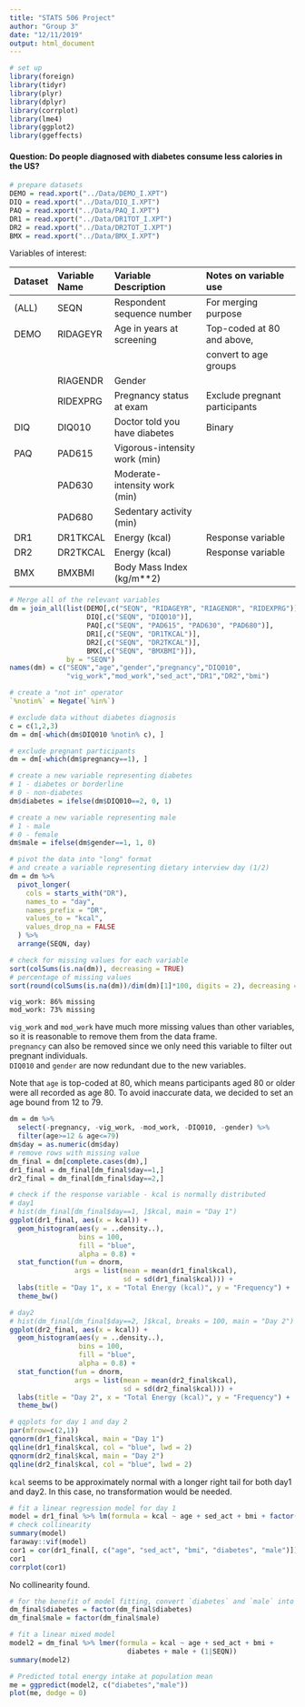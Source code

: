 ```yaml
---
title: "STATS 506 Project"
author: "Group 3"
date: "12/11/2019"
output: html_document
---
```


```r
# set up
library(foreign)
library(tidyr)
library(plyr)
library(dplyr)
library(corrplot)
library(lme4)
library(ggplot2)
library(ggeffects)
```
#### Question: Do people diagnosed with diabetes consume less calories in the US?
  
```r
# prepare datasets
DEMO = read.xport("../Data/DEMO_I.XPT")
DIQ = read.xport("../Data/DIQ_I.XPT")
PAQ = read.xport("../Data/PAQ_I.XPT")
DR1 = read.xport("../Data/DR1TOT_I.XPT")
DR2 = read.xport("../Data/DR2TOT_I.XPT")
BMX = read.xport("../Data/BMX_I.XPT")
```

Variables of interest:

| Dataset | Variable Name | Variable Description            | Notes on variable use            |
|:------- |:------------- |:------------------------------- |:-------------------------------- |
| (ALL)   | SEQN          | Respondent sequence number      | For merging purpose              |
| DEMO    | RIDAGEYR      | Age in years at screening       | Top-coded at 80 and above,       |
|         |               |                                 | convert to age groups            |
|         | RIAGENDR      | Gender                          |                                  |
|         | RIDEXPRG      | Pregnancy status at exam        | Exclude pregnant participants    |
| DIQ     | DIQ010        | Doctor told you have diabetes   | Binary                           |
| PAQ     | PAD615        | Vigorous-intensity work (min)   |                                  |
|         | PAD630        | Moderate-intensity work (min)   |                                  |
|         | PAD680        | Sedentary activity (min)        |                                  |
| DR1     | DR1TKCAL      | Energy (kcal)                   | Response variable                |
| DR2     | DR2TKCAL      | Energy (kcal)                   | Response variable                |
| BMX     | BMXBMI        | Body Mass Index (kg/m**2)       |                                  |

```r
# Merge all of the relevant variables
dm = join_all(list(DEMO[,c("SEQN", "RIDAGEYR", "RIAGENDR", "RIDEXPRG")],
                   DIQ[,c("SEQN", "DIQ010")],
                   PAQ[,c("SEQN", "PAD615", "PAD630", "PAD680")],
                   DR1[,c("SEQN", "DR1TKCAL")],
                   DR2[,c("SEQN", "DR2TKCAL")],
                   BMX[,c("SEQN", "BMXBMI")]),
              by = "SEQN")
names(dm) = c("SEQN","age","gender","pregnancy","DIQ010",
              "vig_work","mod_work","sed_act","DR1","DR2","bmi")
```

```r
# create a "not in" operator
`%notin%` = Negate(`%in%`)

# exclude data without diabetes diagnosis
c = c(1,2,3)
dm = dm[-which(dm$DIQ010 %notin% c), ]

# exclude pregnant participants
dm = dm[-which(dm$pregnancy==1), ]

# create a new variable representing diabetes
# 1 - diabetes or borderline
# 0 - non-diabetes
dm$diabetes = ifelse(dm$DIQ010==2, 0, 1)

# create a new variable representing male
# 1 - male
# 0 - female
dm$male = ifelse(dm$gender==1, 1, 0)

# pivot the data into "long" format
# and create a variable representing dietary interview day (1/2)
dm = dm %>%
  pivot_longer(
    cols = starts_with("DR"),
    names_to = "day",
    names_prefix = "DR",
    values_to = "kcal",
    values_drop_na = FALSE
  ) %>%
  arrange(SEQN, day)

# check for missing values for each variable
sort(colSums(is.na(dm)), decreasing = TRUE)
# percentage of missing values
sort(round(colSums(is.na(dm))/dim(dm)[1]*100, digits = 2), decreasing = TRUE)
```

```
vig_work: 86% missing
mod_work: 73% missing
```

`vig_work` and `mod_work` have much more missing values than other variables, so it is
reasonable to remove them from the data frame.  
`pregnancy` can also be removed since we only need this variable to filter out pregnant
individuals.  
`DIQ010` and `gender` are now redundant due to the new variables.  

Note that `age` is top-coded at 80, which means participants aged 80 or older were all
recorded as age 80. To avoid inaccurate data, we decided to set an age bound from 12 to 79.


```r
dm = dm %>%
  select(-pregnancy, -vig_work, -mod_work, -DIQ010, -gender) %>%
  filter(age>=12 & age<=79)
dm$day = as.numeric(dm$day)
# remove rows with missing value
dm_final = dm[complete.cases(dm),]
dr1_final = dm_final[dm_final$day==1,]
dr2_final = dm_final[dm_final$day==2,]
```

```r
# check if the response variable - kcal is normally distributed
# day1
# hist(dm_final[dm_final$day==1, ]$kcal, main = "Day 1")
ggplot(dr1_final, aes(x = kcal)) + 
  geom_histogram(aes(y = ..density..), 
                 bins = 100, 
                 fill = "blue", 
                 alpha = 0.8) + 
  stat_function(fun = dnorm, 
                args = list(mean = mean(dr1_final$kcal), 
                            sd = sd(dr1_final$kcal))) + 
  labs(title = "Day 1", x = "Total Energy (kcal)", y = "Frequency") + 
  theme_bw()

# day2
# hist(dm_final[dm_final$day==2, ]$kcal, breaks = 100, main = "Day 2")
ggplot(dr2_final, aes(x = kcal)) + 
  geom_histogram(aes(y = ..density..), 
                 bins = 100, 
                 fill = "blue", 
                 alpha = 0.8) + 
  stat_function(fun = dnorm, 
                args = list(mean = mean(dr2_final$kcal), 
                            sd = sd(dr2_final$kcal))) + 
  labs(title = "Day 2", x = "Total Energy (kcal)", y = "Frequency") + 
  theme_bw()

# qqplots for day 1 and day 2
par(mfrow=c(2,1))
qqnorm(dr1_final$kcal, main = "Day 1")
qqline(dr1_final$kcal, col = "blue", lwd = 2)
qqnorm(dr2_final$kcal, main = "Day 2")
qqline(dr2_final$kcal, col = "blue", lwd = 2)
```


`kcal` seems to be approximately normal with a longer right tail for both day1 and day2.
In this case, no transformation would be needed.


```r
# fit a linear regression model for day 1
model = dr1_final %>% lm(formula = kcal ~ age + sed_act + bmi + factor(diabetes) + factor(male))
# check collinearity
summary(model)
faraway::vif(model)
cor1 = cor(dr1_final[, c("age", "sed_act", "bmi", "diabetes", "male")])
cor1
corrplot(cor1)
```


No collinearity found.


```r
# for the benefit of model fitting, convert `diabetes` and `male` into factor variables
dm_final$diabetes = factor(dm_final$diabetes)
dm_final$male = factor(dm_final$male)

# fit a linear mixed model
model2 = dm_final %>% lmer(formula = kcal ~ age + sed_act + bmi + 
                             diabetes + male + (1|SEQN))
summary(model2)

# Predicted total energy intake at population mean
me = ggpredict(model2, c("diabetes","male"))
plot(me, dodge = 0)
```